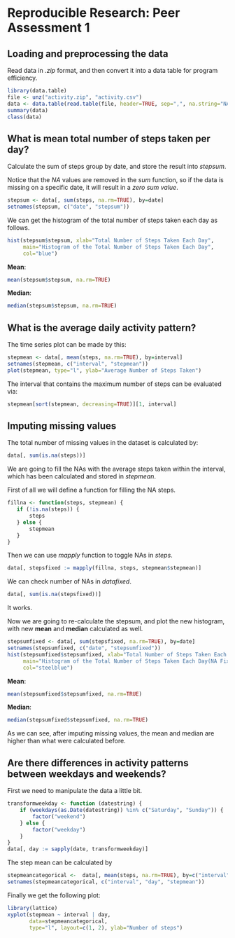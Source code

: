 # Reproducible Research: Peer Assessment 1


## Loading and preprocessing the data
Read data in *.zip* format, and then convert it into a data table for program
efficiency.
```r
library(data.table)
file <- unz("activity.zip", "activity.csv")
data <- data.table(read.table(file, header=TRUE, sep=",", na.string="NA"))
summary(data)
class(data)
```


## What is mean total number of steps taken per day?

Calculate the sum of steps group by date, and store the result into *stepsum*.

Notice that the *NA* values are removed in the *sum* function, so if the data is
missing on a specific date, it will result in a *zero sum value*.
```r
stepsum <- data[, sum(steps, na.rm=TRUE), by=date]
setnames(stepsum, c("date", "stepsum"))
```

We can get the histogram of the total number of steps taken each day as follows.
```r
hist(stepsum$stepsum, xlab="Total Number of Steps Taken Each Day", 
     main="Histogram of the Total Number of Steps Taken Each Day",
     col="blue")
```

**Mean**:
```r
mean(stepsum$stepsum, na.rm=TRUE)
```

**Median**:
```r
median(stepsum$stepsum, na.rm=TRUE)
```


## What is the average daily activity pattern?
The time series plot can be made by this:
```r
stepmean <- data[, mean(steps, na.rm=TRUE), by=interval]
setnames(stepmean, c("interval", "stepmean"))
plot(stepmean, type="l", ylab="Average Number of Steps Taken")
```
The interval that contains the maximum number of steps can be evaluated via:
```r
stepmean[sort(stepmean, decreasing=TRUE)][1, interval]
```


## Imputing missing values
The total number of missing values in the dataset is calculated by:
```r
data[, sum(is.na(steps))]
```
We are going to fill the NAs with the average steps taken within the interval,
which has been calculated and stored in *stepmean*.

First of all we will define a function for filling the NA steps.
```r
fillna <- function(steps, stepmean) {
   if (!is.na(steps)) {
       steps
   } else {
       stepmean
   }
}
```
Then we can use *mapply* function to toggle NAs in *steps*.
```r
data[, stepsfixed := mapply(fillna, steps, stepmean$stepmean)]
```
We can check number of NAs in *datafixed*.
```r
data[, sum(is.na(stepsfixed))]
```
It works.

Now we are going to re-calculate the stepsum, and plot the new histogram, with
new **mean** and **median** calculated as well.
```r
stepsumfixed <- data[, sum(stepsfixed, na.rm=TRUE), by=date]
setnames(stepsumfixed, c("date", "stepsumfixed"))
hist(stepsumfixed$stepsumfixed, xlab="Total Number of Steps Taken Each Day", 
     main="Histogram of the Total Number of Steps Taken Each Day(NA Fixed)",
     col="steelblue")
```

**Mean**:
```r
mean(stepsumfixed$stepsumfixed, na.rm=TRUE)
```

**Median**:
```r
median(stepsumfixed$stepsumfixed, na.rm=TRUE)
```
As we can see, after imputing missing values, the mean and median are higher 
than what were calculated before.

## Are there differences in activity patterns between weekdays and weekends?
First we need to manipulate the data a little bit.
```r
transformweekday <- function (datestring) {
    if (weekdays(as.Date(datestring)) %in% c("Saturday", "Sunday")) {
        factor("weekend")
    } else {
        factor("weekday")
    }
}
data[, day := sapply(date, transformweekday)]
```
The step mean can be calculated by
```r
stepmeancategorical <-  data[, mean(steps, na.rm=TRUE), by=c("interval","day")]
setnames(stepmeancategorical, c("interval", "day", "stepmean"))
```
Finally we get the following plot:
```r
library(lattice)
xyplot(stepmean ~ interval | day, 
       data=stepmeancategorical, 
       type="l", layout=c(1, 2), ylab="Number of steps")
```
